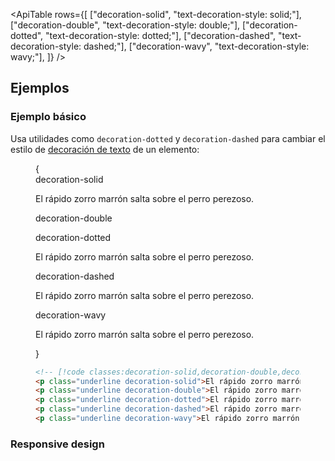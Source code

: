 

<ApiTable
  rows={[
    ["decoration-solid", "text-decoration-style: solid;"],
    ["decoration-double", "text-decoration-style: double;"],
    ["decoration-dotted", "text-decoration-style: dotted;"],
    ["decoration-dashed", "text-decoration-style: dashed;"],
    ["decoration-wavy", "text-decoration-style: wavy;"],
  ]}
/>

## Ejemplos

### Ejemplo básico

Usa utilidades como `decoration-dotted` y `decoration-dashed` para cambiar el estilo de [decoración de texto](/docs/text-decoration-line) de un elemento:

<Figure>

<Example>
  {
    <div className="flex flex-col gap-8 text-gray-900 dark:text-gray-200">
      <div>
        <div className="mb-3 font-mono text-xs font-medium text-gray-500 dark:text-gray-400">decoration-solid</div>
        <p className="text-lg font-medium underline decoration-solid">El rápido zorro marrón salta sobre el perro perezoso.</p>
      </div>
      <div>
        <div className="mb-3 font-mono text-xs font-medium text-gray-500 dark:text-gray-400">decoration-double</div>
        <p
          className="text-lg font-medium underline decoration-double"
          children="El rápido zorro marrón salta sobre el perro perezoso."
        />
      </div>
      <div>
        <div className="mb-3 font-mono text-xs font-medium text-gray-500 dark:text-gray-400">decoration-dotted</div>
        <p className="text-lg font-medium underline decoration-dotted">El rápido zorro marrón salta sobre el perro perezoso.</p>
      </div>
      <div>
        <div className="mb-3 font-mono text-xs font-medium text-gray-500 dark:text-gray-400">decoration-dashed</div>
        <p className="text-lg font-medium underline decoration-dashed">El rápido zorro marrón salta sobre el perro perezoso.</p>
      </div>
      <div>
        <div className="mb-3 font-mono text-xs font-medium text-gray-500 dark:text-gray-400">decoration-wavy</div>
        <p className="text-lg font-medium underline decoration-wavy">El rápido zorro marrón salta sobre el perro perezoso.</p>
      </div>
    </div>
  }
</Example>

```html
<!-- [!code classes:decoration-solid,decoration-double,decoration-dotted,decoration-dashed,decoration-wavy] -->
<p class="underline decoration-solid">El rápido zorro marrón...</p>
<p class="underline decoration-double">El rápido zorro marrón...</p>
<p class="underline decoration-dotted">El rápido zorro marrón...</p>
<p class="underline decoration-dashed">El rápido zorro marrón...</p>
<p class="underline decoration-wavy">El rápido zorro marrón...</p>
```

</Figure>

### Responsive design

<ResponsiveDesign
  element="p"
  property="text-decoration-style"
  defaultClass="underline"
  featuredClass="decoration-dashed"
/>
